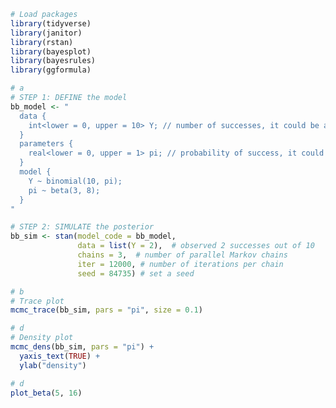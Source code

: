 ```r
# Load packages
library(tidyverse)
library(janitor)
library(rstan)
library(bayesplot)
library(bayesrules)
library(ggformula)
```

```r
# a
# STEP 1: DEFINE the model
bb_model <- "
  data {
    int<lower = 0, upper = 10> Y; // number of successes, it could be any integer between 0 and 10
  }
  parameters {
    real<lower = 0, upper = 1> pi; // probability of success, it could be any real number between 0 and 1
  }
  model {
    Y ~ binomial(10, pi);
    pi ~ beta(3, 8);
  }
"

# STEP 2: SIMULATE the posterior
bb_sim <- stan(model_code = bb_model, 
               data = list(Y = 2),  # observed 2 successes out of 10
               chains = 3,  # number of parallel Markov chains
               iter = 12000, # number of iterations per chain
               seed = 84735) # set a seed
```

```r
# b
# Trace plot
mcmc_trace(bb_sim, pars = "pi", size = 0.1)
```
```r
# d
# Density plot
mcmc_dens(bb_sim, pars = "pi") + 
  yaxis_text(TRUE) + 
  ylab("density")
```

```r
# d
plot_beta(5, 16)
```


